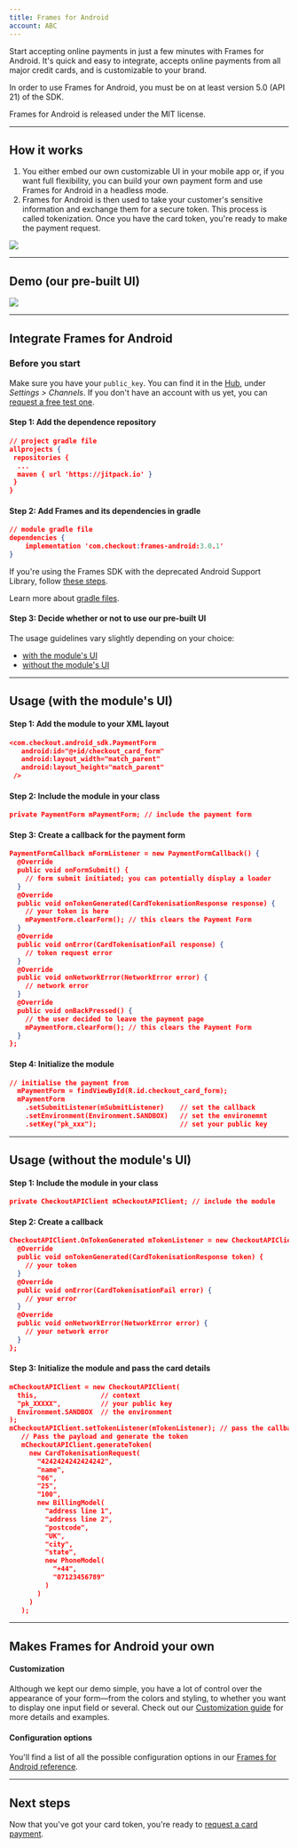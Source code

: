 ```yaml
---
title: Frames for Android
account: ABC
---
```


Start accepting online payments in just a few minutes with Frames for Android. It's quick and easy to integrate, accepts online payments from all major credit cards, and is customizable to your brand.

<TipBox variant="note" title="Minimum requirements">

In order to use Frames for Android, you must be on at least version 5.0 (API 21) of the SDK.

</TipBox>

<TipBox variant="info" >

Frames for Android is released under the MIT license.

</TipBox>

---

## How it works

1. You either embed our own customizable UI in your mobile app or, if you want full flexibility, you can build your own payment form and use Frames for Android in a headless mode.
2. Frames for Android is then used to take your customer's sensitive information and exchange them for a secure token. This process is called tokenization. Once you have the card token, you're ready to make the payment request.

<img src="/docs/Integrate/Frames for Android/Frames+for+Android.png" />

---

## Demo (our pre-built UI)

<img maxWidth={170} src="/docs/Integrate/Frames for Android/frames-android-demo.gif" />

---

## Integrate Frames for Android

### Before you start

Make sure you have your `public_key`. You can find it in the [Hub](https://hub.checkout.com/), under _Settings > Channels_. If you don't have an account with us yet, you can [request a free test one](https://www.checkout.com/get-test-account).

#### Step 1: Add the dependence repository

```json
// project gradle file
allprojects {
 repositories {
  ...
  maven { url 'https://jitpack.io' }
 }
}
```

#### Step 2: Add Frames and its dependencies in gradle

```json
// module gradle file
dependencies {
    implementation 'com.checkout:frames-android:3.0.1'
}
```

<TipBox variant="info" >

If you're using the Frames SDK with the deprecated Android Support Library, follow [these steps](https://github.com/checkout/frames-android/blob/master/readme-docs/archive/readme-v2-releases.md#releases-up-to-220).

</TipBox>

<TipBox variant="success" >

Learn more about [gradle files](https://developer.android.com/studio/build).

</TipBox>

#### Step 3: Decide whether or not to use our pre-built UI

The usage guidelines vary slightly depending on your choice:

- [with the module's UI](https://docs.checkout.com/integrate/frames-for-android#FramesforAndroid-with-UI)
- [without the module's UI](https://docs.checkout.com/integrate/frames-for-android#FramesforAndroid-without-UI)

---

## Usage (with the module's UI)

#### Step 1: Add the module to your XML layout

```json
<com.checkout.android_sdk.PaymentForm
   android:id="@+id/checkout_card_form"
   android:layout_width="match_parent"
   android:layout_height="match_parent"
 />
```

#### Step 2: Include the module in your class

```json
private PaymentForm mPaymentForm; // include the payment form
```

#### Step 3: Create a callback for the payment form

```json
PaymentFormCallback mFormListener = new PaymentFormCallback() {
  @Override
  public void onFormSubmit() {
    // form submit initiated; you can potentially display a loader
  }
  @Override
  public void onTokenGenerated(CardTokenisationResponse response) {
    // your token is here
    mPaymentForm.clearForm(); // this clears the Payment Form
  }
  @Override
  public void onError(CardTokenisationFail response) {
    // token request error
  }
  @Override
  public void onNetworkError(NetworkError error) {
    // network error
  }
  @Override
  public void onBackPressed() {
    // the user decided to leave the payment page
    mPaymentForm.clearForm(); // this clears the Payment Form
  }
};
```

#### Step 4: Initialize the module

```json
// initialise the payment from
  mPaymentForm = findViewById(R.id.checkout_card_form);
  mPaymentForm
    .setSubmitListener(mSubmitListener)    // set the callback
    .setEnvironment(Environment.SANDBOX)   // set the environemnt
    .setKey("pk_xxx");                     // set your public key
```

---

## Usage (without the module's UI)

#### Step 1: Include the module in your class

```json
private CheckoutAPIClient mCheckoutAPIClient; // include the module
```

#### Step 2: Create a callback

```json
CheckoutAPIClient.OnTokenGenerated mTokenListener = new CheckoutAPIClient.OnTokenGenerated() {
  @Override
  public void onTokenGenerated(CardTokenisationResponse token) {
    // your token
  }
  @Override
  public void onError(CardTokenisationFail error) {
    // your error
  }
  @Override
  public void onNetworkError(NetworkError error) {
    // your network error
  }
};
```

#### Step 3: Initialize the module and pass the card details

```json
mCheckoutAPIClient = new CheckoutAPIClient(
  this,                // context
  "pk_XXXXX",          // your public key
  Environment.SANDBOX  // the environment
);
mCheckoutAPIClient.setTokenListener(mTokenListener); // pass the callback
   // Pass the payload and generate the token
   mCheckoutAPIClient.generateToken(
     new CardTokenisationRequest(
       "4242424242424242",
       "name",
       "06",
       "25",
       "100",
       new BillingModel(
         "address line 1",
         "address line 2",
         "postcode",
         "UK",
         "city",
         "state",
         new PhoneModel(
           "+44",
           "07123456789"
         )
       )
     )
   );
```
---

## Makes Frames for Android your own

#### Customization

Although we kept our demo simple, you have a lot of control over the appearance of your form—from the colors and styling, to whether you want to display one input field or several. Check out our [Customization guide](https://docs.checkout.com/integrate/frames-for-android/customization-guide) for more details and examples.

#### Configuration options

You'll find a list of all the possible configuration options in our [Frames for Android reference](https://docs.checkout.com/integrate/frames-for-android/frames-for-android-reference).

---

## Next steps

Now that you've got your card token, you're ready to [request a card payment](https://docs.checkout.com/payments/accept-payments/request-a-card-payment).
